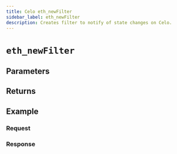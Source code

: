 ```yaml
---
title: Celo eth_newFilter
sidebar_label: eth_newFilter
description: Creates filter to notify of state changes on Celo.
---
```




# `eth_newFilter`

<Description />

## Parameters


<Params />

## Returns


<Returns />

## Example


<Example />

### Request


<Request />

### Response


<Response />
